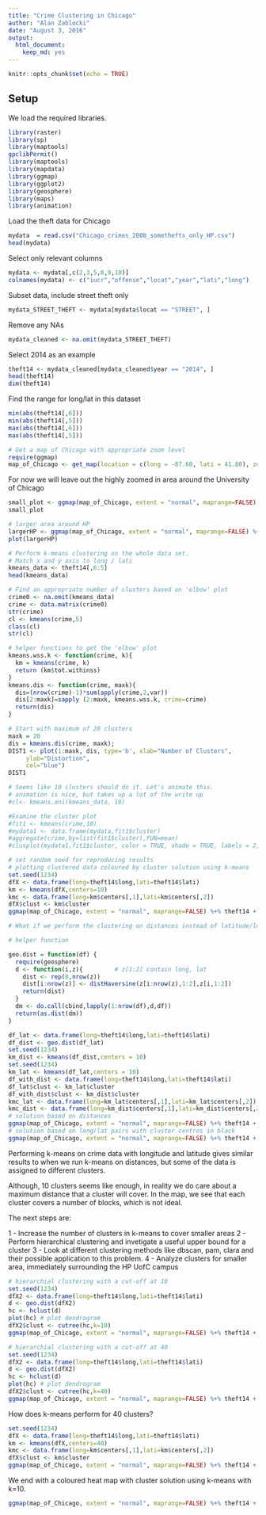 ```yaml
---
title: "Crime Clustering in Chicago"
author: "Alan Zablocki"
date: "August 3, 2016"
output: 
  html_document: 
    keep_md: yes
---
```


```r
knitr::opts_chunk$set(echo = TRUE)
```
## Setup

We load the required libraries.
```r
library(raster)
library(sp)
library(maptools)
gpclibPermit()
library(maptools)
library(mapdata)
library(ggmap)
library(ggplot2)
library(geosphere)
library(maps)
library(animation)
```
Load the theft data for Chicago
```r
mydata  = read.csv("Chicago_crimes_2008_somethefts_only_HP.csv")
head(mydata)
```
Select only relevant columns
```r
mydata <- mydata[,c(2,3,5,8,9,10)]
colnames(mydata) <- c("iucr","offense","locat","year","lati","long")
```
Subset data, include street theft only
```r
mydata_STREET_THEFT <- mydata[mydata$locat == "STREET", ]
```
Remove any NAs
```r
mydata_cleaned <- na.omit(mydata_STREET_THEFT)
```
Select 2014 as an example
```r
theft14 <- mydata_cleaned[mydata_cleaned$year == "2014", ]
head(theft14)
dim(theft14)
```
Find the range for long/lat in this dataset
```r
min(abs(theft14[,6]))
min(abs(theft14[,5]))
max(abs(theft14[,6]))
max(abs(theft14[,5]))
```
```r
# Get a map of Chicago with appropriate zoom level
require(ggmap)
map_of_Chicago <- get_map(location = c(long = -87.60, lati = 41.80), zoom = 13, maptype = "roadmap", scale = 2)
```
For now we will leave out the highly zoomed in area around the University of Chicago
```r
small_plot <- ggmap(map_of_Chicago, extent = "normal", maprange=FALSE) %+% theft14 + aes(x = long, y = lati) + geom_density2d(aes(x = long, y = lati, fill = ..level.. , alpha = ..level..),bins = 25, colour = "black") + coord_map(projection="mercator", xlim=c(-87.607,-87.585), ylim=c(41.785,41.803)) + guides(fill = FALSE,alpha=FALSE,size=FALSE) + geom_point(aes(x = long, y = lati), size = 1, fill = "red", shape = 21)
small_plot
```
```r
# larger area around HP
largerHP <- ggmap(map_of_Chicago, extent = "normal", maprange=FALSE) %+% theft14 + aes(x = long, y = lati) + geom_density2d(aes(x = long, y = lati, fill = ..level.. , alpha = ..level..),bins = 25, colour = "black") + coord_map(projection="mercator", xlim=c(-87.63,-87.57), ylim=c(41.77,41.82)) + guides(fill = FALSE,alpha=FALSE,size=FALSE) + geom_point(aes(x = long, y = lati), size = 1, fill = "red", shape = 21)
plot(largerHP)
```
```r
# Perform k-means clustering on the whole data set.
# Match x and y axis to long / lati
kmeans_data <- theft14[,6:5]
head(kmeans_data)
```
```r
# Find an appropriate number of clusters based on 'elbow' plot
crime0 <- na.omit(kmeans_data)
crime <- data.matrix(crime0)
str(crime)
cl <- kmeans(crime,5)
class(cl)
str(cl)

# helper functions to get the 'elbow' plot
kmeans.wss.k <- function(crime, k){
  km = kmeans(crime, k)
  return (km$tot.withinss)
}
kmeans.dis <- function(crime, maxk){
  dis=(nrow(crime)-1)*sum(apply(crime,2,var))
  dis[2:maxk]=sapply (2:maxk, kmeans.wss.k, crime=crime)
  return(dis)
}
```
```r
# Start with maximum of 20 clusters
maxk = 20
dis = kmeans.dis(crime, maxk);
DIST1 <- plot(1:maxk, dis, type='b', xlab="Number of Clusters",
     ylab="Distortion",
     col="blue")
DIST1
```
```r
# Seems like 10 clusters should do it. Let's animate this.
# animation is nice, but takes up a lot of the write up
#cl<- kmeans.ani(kmeans_data, 10)
```
```r
#Examine the cluster plot
#fit1 <- kmeans(crime,10)
#mydata1 <- data.frame(mydata,fit1$cluster)
#aggregate(crime,by=list(fit1$cluster),FUN=mean)
#clusplot(mydata1,fit1$cluster, color = TRUE, shade = TRUE, labels = 2, lines=0)
```
```r
# set random seed for reproducing results
# plotting clustered data coloured by cluster solution using k-means
set.seed(1234)
dfX <- data.frame(long=theft14$long,lati=theft14$lati)
km <- kmeans(dfX,centers=10)
kmc <- data.frame(long=km$centers[,1],lati=km$centers[,2])
dfX$clust <- km$cluster
ggmap(map_of_Chicago, extent = "normal", maprange=FALSE) %+% theft14 + aes(x = long, y = lati) + geom_density2d(aes(x = long, y = lati, fill = ..level.. , alpha = ..level..),bins = 25, colour = "black") + coord_map(projection="mercator", xlim=c(-87.63,-87.57), ylim=c(41.77,41.82)) + guides(fill = FALSE,alpha=FALSE,size=FALSE) + geom_point(aes(x = long, y = lati), size = 2, fill = "red", shape = 21) + geom_point(data=dfX, aes(x=long, y=lati, color=factor(clust)), size=2) + geom_point(data=kmc, aes(x=long, y=lati), size=2)

# What if we perform the clustering on distances instead of latitude/longitude pairs?

# helper function

geo.dist = function(df) {
  require(geosphere)
  d <- function(i,z){         # z[1:2] contain long, lat
    dist <- rep(0,nrow(z))
    dist[i:nrow(z)] <- distHaversine(z[i:nrow(z),1:2],z[i,1:2])
    return(dist)
  }
  dm <- do.call(cbind,lapply(1:nrow(df),d,df))
  return(as.dist(dm))
}

df_lat <- data.frame(long=theft14$long,lati=theft14$lati)
df_dist <- geo.dist(df_lat)
set.seed(1234)
km_dist <- kmeans(df_dist,centers = 10)
set.seed(1234)
km_lat <- kmeans(df_lat,centers = 10)
df_with_dist <- data.frame(long=theft14$long,lati=theft14$lati)
df_lat$clust <- km_lat$cluster
df_with_dist$clust <- km_dist$cluster
kmc_lat <- data.frame(long=km_lat$centers[,1],lati=km_lat$centers[,2])
kmc_dist <- data.frame(long=km_dist$centers[,1],lati=km_dist$centers[,2])
# solution based on distances
ggmap(map_of_Chicago, extent = "normal", maprange=FALSE) %+% theft14 + aes(x = long, y = lati) + geom_point(data=df_with_dist, aes(x=long, y=lati, color=factor(clust)), size=3) + geom_point(aes(x = long, y = lati), size = 1, fill = "red", shape = 21) + coord_map(projection="mercator", xlim=c(-87.63,-87.57), ylim=c(41.77,41.82))
# solution based on long/lat pairs with cluster centres in black
ggmap(map_of_Chicago, extent = "normal", maprange=FALSE) %+% theft14 + aes(x = long, y = lati) + geom_point(data=df_lat, aes(x=long, y=lati, color=factor(clust)), size=3) + geom_point(aes(x = long, y = lati), size = 1, fill = "red", shape = 21) + geom_point(data=kmc_lat, aes(x=long, y=lati), size=2, fill="black") + coord_map(projection="mercator", xlim=c(-87.63,-87.57), ylim=c(41.77,41.82))

```

Performing k-means on crime data with longitude and latitude gives similar results to when we run k-means on distances, but some of the data is assigned to different clusters. 

Although, 10 clusters seems like enough, in reality we do care about a maximum distance that a cluster will cover. In the map, we see that each cluster covers a number of blocks, which is not ideal. 

The next steps are:

1 - Increase the number of clusters in k-means to cover smaller areas
2 - Perform hierarchical clustering and invetigate a useful upper bound for a cluster
3 - Look at different clustering methods like dbscan, pam, clara and their possible application to this problem.
4 - Analyze clusters for smaller area, immediately surrounding the HP UofC campus

```r
# hierarchial clustering with a cut-off at 10
set.seed(1234)
dfX2 <- data.frame(long=theft14$long,lati=theft14$lati)
d <- geo.dist(dfX2)
hc <- hclust(d)
plot(hc) # plot dendrogram
dfX2$clust <- cutree(hc,k=10)
ggmap(map_of_Chicago, extent = "normal", maprange=FALSE) %+% theft14 + aes(x = long, y = lati) + geom_point(data=dfX2, aes(x=long, y=lati, color=factor(clust)), size=3) + geom_point(aes(x = long, y = lati), size = 1, fill = "red", shape = 21) + coord_map(projection="mercator", xlim=c(-87.63,-87.57), ylim=c(41.77,41.82))
```

```r
# hierarchial clustering with a cut-off at 40
set.seed(1234)
dfX2 <- data.frame(long=theft14$long,lati=theft14$lati)
d <- geo.dist(dfX2)
hc <- hclust(d)
plot(hc) # plot dendrogram
dfX2$clust <- cutree(hc,k=40)
ggmap(map_of_Chicago, extent = "normal", maprange=FALSE) %+% theft14 + aes(x = long, y = lati) + geom_point(data=dfX2, aes(x=long, y=lati, color=factor(clust)), size=3) + geom_point(aes(x = long, y = lati), size = 1, fill = "red", shape = 21) + coord_map(projection="mercator", xlim=c(-87.63,-87.57), ylim=c(41.77,41.82))
```
How does k-means perform for 40 clusters?
```r
set.seed(1234)
dfX <- data.frame(long=theft14$long,lati=theft14$lati)
km <- kmeans(dfX,centers=40)
kmc <- data.frame(long=km$centers[,1],lati=km$centers[,2])
dfX$clust <- km$cluster
ggmap(map_of_Chicago, extent = "normal", maprange=FALSE) %+% theft14 + aes(x = long, y = lati) + coord_map(projection="mercator", xlim=c(-87.63,-87.57), ylim=c(41.77,41.82)) + guides(fill = FALSE,alpha=FALSE,size=FALSE) + geom_point(data=dfX, aes(x=long, y=lati, color=factor(clust)), size=2) + geom_point(data=kmc, aes(x=long, y=lati), size=2)
```
We end with a coloured heat map with cluster solution using k-means with k=10.
```r
ggmap(map_of_Chicago, extent = "normal", maprange=FALSE) %+% theft14 + aes(x = long, y = lati) + stat_density2d(aes(fill = ..level.., alpha = ..level..),size = 2, bins = 25, geom = 'polygon') + geom_density2d(aes(x = long, y = lati, fill = ..level.. , alpha = ..level..),bins = 25, colour = "black") + scale_fill_gradient(low = "green", high = "red") + scale_alpha(range = c(0.0, 0.25), guide = FALSE) + coord_map(projection="mercator", xlim=c(-87.63,-87.57), ylim=c(41.77,41.82)) + guides(fill = guide_colorbar(barwidth = 1.5, barheight = 10)) + geom_point(data=df_lat, aes(x=long, y=lati, color=factor(clust)), size=1) +geom_point(data=kmc_lat, aes(x=long, y=lati), size=1, fill="black")
```